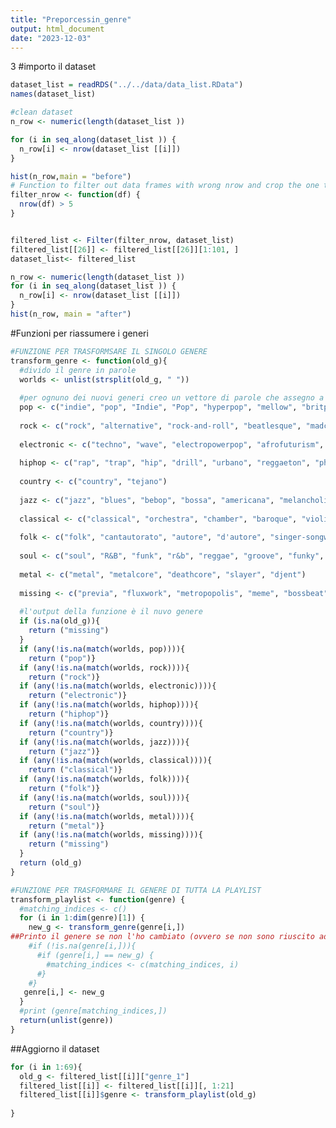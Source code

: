```yaml
---
title: "Preporcessin_genre"
output: html_document
date: "2023-12-03"
---
```

3
#importo il dataset

```r

dataset_list = readRDS("../../data/data_list.RData")
names(dataset_list)

#clean dataset
n_row <- numeric(length(dataset_list ))

for (i in seq_along(dataset_list )) {
  n_row[i] <- nrow(dataset_list [[i]])
}

hist(n_row,main = "before")
# Function to filter out data frames with wrong nrow and crop the one too long
filter_nrow <- function(df) {
  nrow(df) > 5
}


filtered_list <- Filter(filter_nrow, dataset_list)
filtered_list[[26]] <- filtered_list[[26]][1:101, ]
dataset_list<- filtered_list

n_row <- numeric(length(dataset_list ))
for (i in seq_along(dataset_list )) {
  n_row[i] <- nrow(dataset_list [[i]])
}
hist(n_row, main = "after")
```




#Funzioni per  riassumere i generi
```r
#FUNZIONE PER TRASFORMSARE IL SINGOLO GENERE
transform_genre <- function(old_g){
  #divido il genre in parole
  worlds <- unlist(strsplit(old_g, " "))
  
  #per ognuno dei nuovi generi creo un vettore di parole che assegno a quel genere. Alcuni generi non sono riuscito a categorizzarli (previa, fluxwork,       #metropopolis, meme, bossbeat, comic, concurso de talentos argentino), in questi casi gli ho trattati come missing data.
  pop <- c("indie", "pop", "Indie", "Pop", "hyperpop", "mellow", "britpop", "folk-pop", "boy", "dreamo", "europop", "show", "romantic", "austropop", "bubblegum", "cartoni", "group", "electropop", "afropop", "beat", "austindie", "standards", "broadway", "musical", "tontipop","etherpop", "cover","nederpop","c86", "alley", "sophisti-pop")
  
  rock <- c("rock", "alternative", "rock-and-roll", "beatlesque", "madchester", "punk", "alt", "revival", "shoegaze", "grunge", "j-rock", "bubblegrunge","emo")
  
  electronic <- c("techno", "wave", "electropowerpop", "afrofuturism", "electro", "disco", "edm", "dembow", "tech", "psytrance","afrobeat", "touch", "tekk", "chillwave","vapor", "cubaton", "house", "electronic", "afrobeats", "indietronica", "downtempo", "brostep", "room", "fi", "lo-fi", "ambient", "ai", "afroswing", "acidcore", "soundtrack", "ambient", "experimental", "dance", "electronica", "folktronica", "eurodance", "aussietronica", "psych","basshall", "neo-psychedelic", "covertronica", "easy", "electra", "hi-nrg", "balearic","bass", "speedrun", "video", "dub", "chiptune", "moombahton", "lounge", "weirdcore", "dancehall", "vogue")
  
  hiphop <- c("rap", "trap", "hip", "drill", "urbano", "reggaeton", "phonk", "grime", "plugg", "neoperreo")
  
  country <- c("country", "tejano")
  
  jazz <- c("jazz", "blues", "bebop", "bossa", "americana", "melancholia", "post-bop")
  
  classical <- c("classical", "orchestra", "chamber", "baroque", "violin")
  
  folk <- c("folk", "cantautorato", "autore", "d'autore", "singer-songwriter", "neomelodici", "cantautora", "musica", "anime", "brasileiro", "tuareg", "sebene", "chicha", "bajki", "cumbia", "bachata", "cha-cha-cha", "cantautor", "mariachi", "bolero", "christian", "ccm", "canzone", "celtic", "chanson", "cappella", "canadian", "native", "mambo", "stomp", "mpb", "flamenco", "ska", "calypso")
  
  soul <- c("soul", "R&B", "funk", "r&b", "reggae", "groove", "funky", "charango", "motown", "souldies", "storm", "afro-funk")
  
  metal <- c("metal", "metalcore", "deathcore", "slayer", "djent")
  
  missing <- c("previa", "fluxwork", "metropopolis", "meme", "bossbeat", "comic", "concurso")
  
  #l'output della funzione è il nuvo genere
  if (is.na(old_g)){
    return ("missing")
  }
  if (any(!is.na(match(worlds, pop)))){
    return ("pop")}
  if (any(!is.na(match(worlds, rock)))){
    return ("rock")}
  if (any(!is.na(match(worlds, electronic)))){
    return ("electronic")}
  if (any(!is.na(match(worlds, hiphop)))){
    return ("hiphop")}
  if (any(!is.na(match(worlds, country)))){
    return ("country")}
  if (any(!is.na(match(worlds, jazz)))){
    return ("jazz")}
  if (any(!is.na(match(worlds, classical)))){
    return ("classical")}
  if (any(!is.na(match(worlds, folk)))){
    return ("folk")}
  if (any(!is.na(match(worlds, soul)))){
    return ("soul")}
  if (any(!is.na(match(worlds, metal)))){
    return ("metal")}
  if (any(!is.na(match(worlds, missing)))){
    return ("missing")
  }
  return (old_g)
}

#FUNZIONE PER TRASFORMARE IL GENERE DI TUTTA LA PLAYLIST
transform_playlist <- function(genre) {
  #matching_indices <- c()
  for (i in 1:dim(genre)[1]) {
    new_g <- transform_genre(genre[i,])
##Printo il genere se non l'ho cambiato (ovvero se non sono riuscito ad assegnarloa  nessun nuovo genere)
    #if (!is.na(genre[i,])){
      #if (genre[i,] == new_g) {
        #matching_indices <- c(matching_indices, i)
      #}
    #}
   genre[i,] <- new_g
  }
  #print (genre[matching_indices,])
  return(unlist(genre))
}
```

##Aggiorno il dataset
```r
for (i in 1:69){
  old_g <- filtered_list[[i]]["genre_1"]
  filtered_list[[i]] <- filtered_list[[i]][, 1:21]
  filtered_list[[i]]$genre <- transform_playlist(old_g)
  
}
```


